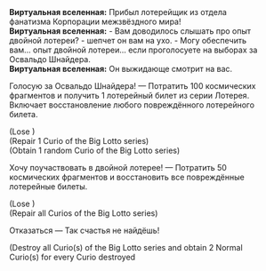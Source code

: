 {{Диалог Начало}}
:'''Виртуальная вселенная:''' Прибыл лотерейщик из отдела фанатизма Корпорации межзвёздного мира!
:'''Виртуальная вселенная:''' - Вам доводилось слышать про опыт двойной лотереи? - шепчет он вам на ухо. - Могу обеспечить вам... опыт двойной лотереи... если проголосуете на выборах за Освальдо Шнайдера.
:'''Виртуальная вселенная:''' Он выжидающе смотрит на вас.
:{{Диалог|Звезда}} Голосую за Освальдо Шнайдера! &mdash; Потратить 100 космических фрагментов и получить 1 лотерейный билет из серии Лотерея. Включает восстановление любого повреждённого лотерейного билета.
:;(Lose {{Предмет|Космические фрагменты|20|x=100}})
:;(Repair 1 Curio of the Big Lotto series)
:;(Obtain 1 random Curio of the Big Lotto series)
:{{Диалог|Звезда}} Хочу поучаствовать в двойной лотерее! &mdash; Потратить 50 космических фрагментов и восстановить все повреждённые лотерейные билеты.
:;(Lose {{Предмет|Космические фрагменты|20|x=50}})
:;(Repair all Curios of the Big Lotto series)
:{{Диалог|Звезда}} Отказаться &mdash; Так счастья не найдёшь!
:{{SU Special Dialogue|Эрудиция|Взломать код диковин Большой лотереи|Разрушить все диковины из серии Лотерея. За каждую разрушенную диковину получить случайных диковин: 2.}}
:;(Destroy all Curio(s) of the Big Lotto series and obtain 2 Normal Curio(s) for every Curio destroyed
{{Диалог Конец}}